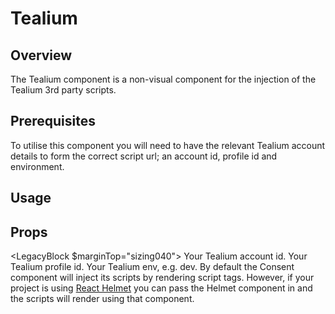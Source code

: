 

# Tealium

## Overview

The Tealium component is a non-visual component for the injection of the Tealium 3rd party scripts.

## Prerequisites

To utilise this component you will need to have the relevant Tealium account details to form the correct script url; an account id, profile id and environment.

## Usage

<CodeFromFile path="examples/tealium.tsx" />

## Props

<LegacyBlock $marginTop="sizing040">
  <Prop required name="accountId" type="string" required>
    Your Tealium account id.
  </Prop>
  <Prop name="profileId" type="string" required>
    Your Tealium profile id.
  </Prop>
  <Prop name="env" type="string" required>
    Your Tealium env, e.g. dev.
  </Prop>
  <Prop name="reactHelmet" type="react-helmet Helmet Component">
    By default the Consent component will inject its scripts by rendering script
    tags. However, if your project is using [React
    Helmet](https://www.npmjs.com/package/react-helmet) you can pass the Helmet
    component in and the scripts will render using that component.
  </Prop>
</LegacyBlock>
